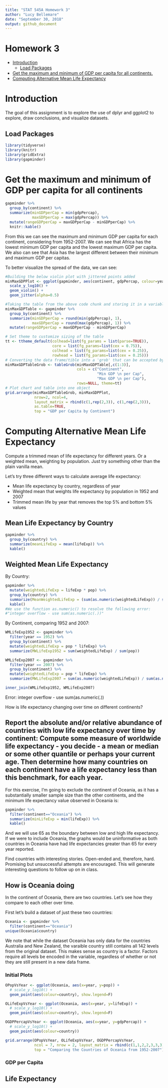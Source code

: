 ```yaml
---
title: "STAT 545A Homework 3"
author: "Lucy Bellemare"
date: "September 30, 2018"
output: github_document
---
```

# Homework 3

* [Introduction](#introduction)
    * [Load Packages](#load-packages)
* [Get the maximum and minimum of GDP per capita for all continents.](#get-the-maximum-and-minimum-of-gdp-per-capita-for-all-continents)
* [Computing Alternative Mean Life Expectancy](#computing-alternative-mean-life-expectancy)

# Introduction

The goal of this assignment is to explore the use of dplyr and ggplot2 to explore, draw conclusions, and visualize datasets. 

## Load Packages

```r
library(tidyverse)
library(knitr)
library(gridExtra)
library(gapminder)
```

# Get the maximum and minimum of GDP per capita for all continents

```r
gapminder %>% 
  group_by(continent) %>% 
  summarize(minGDPperCap = min(gdpPercap),
            maxGDPperCap = max(gdpPercap)) %>% 
  mutate(rangeGDPperCap = maxGDPperCap - minGDPperCap) %>% 
  knitr::kable()
```

From this we can see the maximum and minimum GDP per capita for each continent, considering from 1952-2007. We can see that Africa has the lowest minimum GDP per capita and the lowest maximum GDP per capita. We also can see that Asia has the largest different between their minimum and maximum GDP per capitas. 

To better visualize the spread of the data, we can see:

```r
#Building the below violin plot with jittered points added
minMaxGDPPlot <- ggplot(gapminder, aes(continent, gdpPercap, colour=year)) +
  scale_y_log10() +
  geom_violin() + 
  geom_jitter(alpha=0.5)

#Taking the table from the above code chunk and storing it in a variable
minMaxGDPTable <- gapminder %>% 
  group_by(continent) %>% 
  summarize(minGDPperCap = round(min(gdpPercap), 1),
            maxGDPperCap = round(max(gdpPercap), 1)) %>% 
  mutate(rangeGDPperCap = maxGDPperCap - minGDPperCap)

# Set theme to customize sizing of the table
tt <- ttheme_default(colhead=list(fg_params = list(parse=TRUE)), 
                     core = list(fg_params=list(cex = 0.75)),
                     colhead = list(fg_params=list(cex = 0.25)),
                     rowhead = list(fg_params=list(cex = 0.25)))
# Converting the data frame/tible into a 'grob' that can be accepted by grid.arrange
minMaxGDPTableGrob <- tableGrob(minMaxGDPTable[,c(1:3)], 
                                cols = c("Continent", 
                                         "Min GDP \n per Cap", 
                                         "Max GDP \n per Cap"), 
                                rows=NULL, theme=tt)
# Plot chart and table into one object
grid.arrange(minMaxGDPTableGrob, minMaxGDPPlot,  
             nrow=2, ncol=4,
             layout_matrix = rbind(c(1,rep(2,3)), c(1,rep(2,3))),
             as.table=TRUE,
             top = "GDP per Capita by Continent")
```

# Computing Alternative Mean Life Expectancy

Compute a trimmed mean of life expectancy for different years. Or a weighted mean, weighting by population. Just try something other than the plain vanilla mean.

Let's try three different ways to calculate average life expectancy:

* Mean life expectancy by country, regardless of year
* Weighted mean that weights life expectancy by population in 1952 and 2007
* Trimmed mean life by year that removes the top 5% and bottom 5% values

## Mean Life Expectancy by Country

```r
gapminder %>% 
  group_by(country) %>% 
  summarize(meanLifeExp = mean(lifeExp)) %>% 
  kable()
```

## Weighted Mean Life Expectancy 

By Country: 

```r
gapminder %>% 
  mutate(weightedLifeExp = lifeExp * pop) %>% 
  group_by(country) %>% 
  summarize(MeanWeightedLifeExp = (sum(as.numeric(weightedLifeExp)) / sum(as.numeric(pop)))) %>% 
  kable()
#We use the function as.numeric() to resolve the following error:
#"integer overflow - use sum(as.numeric(.))"
```

By Continent, comparing 1952 and 2007: 

```r
WMLifeExp1952 <- gapminder %>% 
  filter(year == 1952) %>% 
  group_by(continent) %>% 
  mutate(weightedLifeExp = pop * lifeExp) %>% 
  summarize(MWLifeExp1952 = sum(weightedLifeExp) / sum(pop))

WMLifeExp2007 <- gapminder %>% 
  filter(year == 2007) %>% 
  group_by(continent) %>% 
  mutate(weightedLifeExp = pop * lifeExp) %>% 
  summarize(MWLifeExp2007 = sum(as.numeric(weightedLifeExp)) / sum(as.numeric(pop)))

inner_join(WMLifeExp1952, WMLifeExp2007)

```


Error: integer overflow - use sum(as.numeric(.))


How is life expectancy changing over time on different continents?

## Report the absolute and/or relative abundance of countries with low life expectancy over time by continent: Compute some measure of worldwide life expectancy - you decide - a mean or median or some other quantile or perhaps your current age. Then determine how many countries on each continent have a life expectancy less than this benchmark, for each year.

For this exercise, I'm going to exclude the continent of Oceania, as it has a substantially smaller sample size than the other continents, and the minimum life expectancy value observed in Oceania is:

```r
gapminder %>% 
  filter(continent=="Oceania") %>% 
  summarize(minLifeExp = min(lifeExp)) %>% 
  kable()
```

And we will use 65 as the boundary between low and high life expectancy. If we were to include Oceania, the graphs would be uninformative as both countries in Oceania have had life expectancies greater than 65 for every year reported. 

Find countries with interesting stories. Open-ended and, therefore, hard. Promising but unsuccessful attempts are encouraged. This will generate interesting questions to follow up on in class.

## How is Oceania doing

In the continent of Oceania, there are two countries. Let's see how they compare to each other over time.

First let's build a dataset of just these two countries:

```r
Oceania <- gapminder %>% 
  filter(continent=="Oceania")
unique(Oceania$country)
```

We note that while the dataset Oceania has only data for the countries Australia and New Zealand, the varaible country still contains all 142 levels from the original dataset. This makes sense as country is a factor. Factors require all levels be encoded in the variable, regardless of whether or not they are still present in a new data frame. 

### Initial Plots

```r
OPopVsYear <- ggplot(Oceania, aes(x=year, y=pop)) +
  # scale_y_log10() +
  geom_point(aes(colour=country), show.legend=F)

OLifeExpVsYear <- ggplot(Oceania, aes(x=year, y=lifeExp)) +
  # scale_y_log10() +
  geom_point(aes(colour=country), show.legend=F)

OGDPPercapVsYear <- ggplot(Oceania, aes(x=year, y=gdpPercap)) +
  # scale_y_log10() +
  geom_point(aes(colour=country))

grid.arrange(OPopVsYear, OLifeExpVsYear, OGDPPercapVsYear,
             ncol = 7, nrow = 2, layout_matrix = rbind(c(1,1,2,2,3,3,3), c(1,1,2,2,3,3,3)),
             top = "Comparing the Countries of Oceania from 1952-2007")
```

### GDP per Capita

## Life Expectancy
